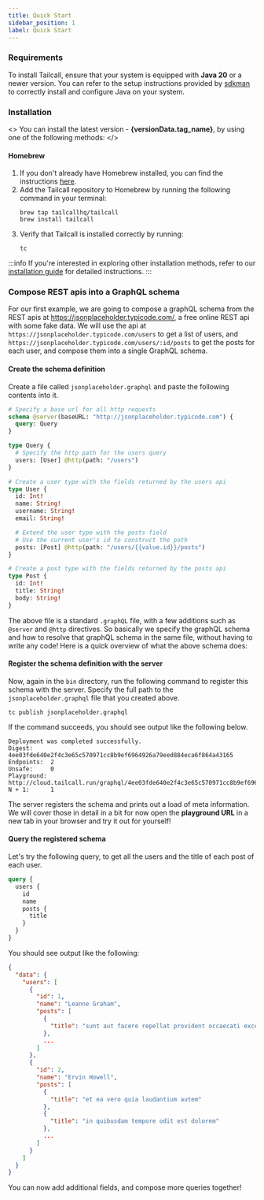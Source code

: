 ```yaml
---
title: Quick Start
sidebar_position: 1
label: Quick Start
---
```



### Requirements

To install Tailcall, ensure that your system is equipped with **Java 20** or a newer version. You can refer to the setup instructions provided by [sdkman] to correctly install and configure Java on your system.

[sdkman]: https://sdkman.io/jdks#tem

### Installation

<>
  You can install the latest version - <b>{versionData.tag_name}</b>, by using
  one of the following methods:
</>

#### Homebrew

1. If you don't already have Homebrew installed, you can find the instructions [here](https://brew.sh/).
2. Add the Tailcall repository to Homebrew by running the following command in your terminal:
   ```shell
   brew tap tailcallhq/tailcall
   brew install tailcall
   ```
3. Verify that Tailcall is installed correctly by running:
   ```shell
   tc
   ```

:::info
If you're interested in exploring other installation methods, refer to our [installation guide] for detailed instructions.
:::

[installation guide]: /docs/guides/installation

### Compose REST apis into a GraphQL schema

For our first example, we are going to compose a graphQL schema from the REST apis at <a href="https://jsonplaceholder.typicode.com/" target="_blank">https://jsonplaceholder.typicode.com/</a>, a free online REST api with some fake data.
We will use the api at `https://jsonplaceholder.typicode.com/users` to get a list of users, and `https://jsonplaceholder.typicode.com/users/:id/posts` to get the posts for each user, and compose them into a single GraphQL schema.

#### Create the schema definition

Create a file called `jsonplaceholder.graphql` and paste the following contents into it.

```graphql showLineNumbers
# Specify a base url for all http requests
schema @server(baseURL: "http://jsonplaceholder.typicode.com") {
  query: Query
}

type Query {
  # Specify the http path for the users query
  users: [User] @http(path: "/users")
}

# Create a user type with the fields returned by the users api
type User {
  id: Int!
  name: String!
  username: String!
  email: String!

  # Extend the user type with the posts field
  # Use the current user's id to construct the path
  posts: [Post] @http(path: "/users/{{value.id}}/posts")
}

# Create a post type with the fields returned by the posts api
type Post {
  id: Int!
  title: String!
  body: String!
}
```

The above file is a standard `.graphQL` file, with a few additions such as `@server` and `@http` directives. So basically we specify the graphQL schema and how to resolve that graphQL schema in the same file, without having to write any code! Here is a quick overview of what the above schema does:

#### Register the schema definition with the server

Now, again in the `bin` directory, run the following command to register this schema with the server. Specify the full path to the `jsonplaceholder.graphql` file that you created above.

```shell
tc publish jsonplaceholder.graphql
```

If the command succeeds, you should see output like the following below.

```shell
Deployment was completed successfully.
Digest:     4ee03fde640e2f4c3e65c570971cc8b9ef6964926a79eed884eca6f864a43165
Endpoints:  2
Unsafe:     0
Playground: http://cloud.tailcall.run/graphql/4ee03fde640e2f4c3e65c570971cc8b9ef6964926a79eed884eca6f864a43165.
N + 1:      1
```

The server registers the schema and prints out a load of meta information. We will cover those in detail in a bit for now open the **playground URL** in a new tab in your browser and try it out for yourself!

#### Query the registered schema

Let's try the following query, to get all the users and the title of each post of each user.

```graphql showLineNumbers
query {
  users {
    id
    name
    posts {
      title
    }
  }
}
```

You should see output like the following:

```json showLineNumbers
{
  "data": {
    "users": [
      {
        "id": 1,
        "name": "Leanne Graham",
        "posts": [
          {
            "title": "sunt aut facere repellat provident occaecati excepturi optio reprehenderit"
          },
          ...
        ]
      },
      {
        "id": 2,
        "name": "Ervin Howell",
        "posts": [
          {
            "title": "et ea vero quia laudantium autem"
          },
          {
            "title": "in quibusdam tempore odit est dolorem"
          },
          ...
        ]
      }
    ]
  }
}
```

You can now add additional fields, and compose more queries together!
